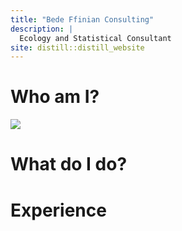 ```yaml
---
title: "Bede Ffinian Consulting"
description: |
  Ecology and Statistical Consultant
site: distill::distill_website
---
```



# Who am I? 

![](Images/index/Bede.png)

# What do I do?



# Experience




